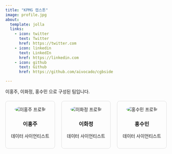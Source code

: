 ```yaml
---
title: "KPMG 캡스톤"
image: profile.jpg
about:
  template: jolla
  links:
    - icon: twitter
      text: Twitter
      href: https://twitter.com
    - icon: linkedin
      text: LinkedIn
      href: https://linkedin.com
    - icon: github
      text: Github
      href: https://github.com/aivocado/cgbside

---
```

<style>
  .profiles {
    display: flex;
    justify-content: center;
    gap: 20px;
    margin-top: 20px;
  }

  .profile-card {
    text-align: center;
    width: 200px; /* 적당한 카드 너비 조정 */
    border: 1px solid #ddd; /* 테두리 스타일 추가 */
    border-radius: 8px; /* 둥근 모서리 */
    padding: 15px;
  }

  .profile-card img {
    max-width: 100%;
    border-radius: 50%; /* 이미지를 동그랗게 만듭니다. */
  }
</style>


이홍주, 이화정, 홍수민 으로 구성된 팀입니다.

<div class="profiles">
<div class="profile-card">
  <img src="images/hongju.gif" alt="이홍주 프로필">
  <h3>이홍주</h3>
  <p>데이터 사이언티스트</p>
</div>

<div class="profile-card">
  <img src="images/hwajeong.jpeg" alt="이화정 프로필">
  <h3>이화정</h3>
  <p>데이터 사이언티스트</p>
</div>

<div class="profile-card">
  <img src="images/sumin.jpeg" alt="홍수민 프로필">
  <h3>홍수민</h3>
  <p>데이터 사이언티스트</p>
</div>
</div>
